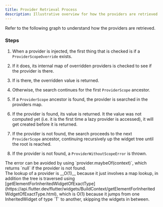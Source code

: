 ```yaml
---
title: Provider Retrieval Process
description: Illustrative overview for how the providers are retrieved.
---
```



Refer to the following graph to understand how the providers are retrieved.

<ThemeImage src="/provider-scope-behavior.svg" darkSrc="/provider-scope-behavior_dark.svg" alt="Graphical representation of provider scope providers retrieval behavior"/>

### Steps

1. When a provider is injected, the first thing that is checked is if a `ProviderScopeOverride` exists.

2. If it does, its internal map of overridden providers is checked to see if the provider is there.

3. If is there, the overridden value is returned.

4. Otherwise, the search continues for the first `ProviderScope` ancestor.

5. If a `ProviderScope` ancestor is found, the provider is searched in the providers map.

6. If the provider is found, its value is returned. It the value was not computed yet (i.e. it is the first time a lazy provider is accessed), it will get created before it is returned.

7. If the provider is not found, the search proceeds to the next `ProviderScope` ancestor, continuing recursively up the widget tree until the root is reached.

8. If the provider is not found, a `ProviderWithoutScopeError` is thrown.

<Aside type="tip">
  The error can be avoided by using `provider.maybeOf(context)`, which returns `null` if the provider is not found.
</Aside>

<Aside>
The lookup of a provider is __O(1)__ because it just involves a map lookup, in addition the tree is traversed using [getElementForInheritedWidgetOfExactType](https://api.flutter.dev/flutter/widgets/BuildContext/getElementForInheritedWidgetOfExactType.html), which is O(1) because it jumps from one InheritedWidget of type `T` to another, skipping the widgets in between.
</Aside>
